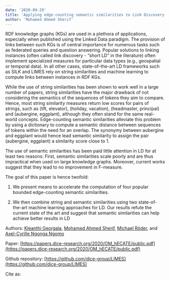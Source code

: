```yaml
---
date: '2020-09-29'
title: 'Applying edge-counting semantic similarities to Link Discovery: Scalability and Accuracy (OM-2020 - Long technical paper)'
author: 'Mohamed Ahmed Sherif'
---
```



RDF knowledge graphs (KGs) are used in a plethora of applications, especially when published using the Linked Data paradigm. The provision of links between such KGs is of central importance for numerous tasks such as federated queries and question answering. Popular solutions to linking instances (often called link discovery - “short LD” in the literature) often implement specialized measures for particular data types (e.g., geospatial or temporal data). In all other cases, state-of-the-art LD frameworks such as SILK and LIMES rely on string similarities and machine learning to compute links between instances in RDF KGs.

  

While the use of string similarities has been shown to work well in a large number of papers, string similarities have the major drawback of not considering the semantics of the sequences of tokens they aim to compare. Hence, most string similarity measures return low scores for pairs of strings, such as (lift, elevator), (holiday, vacation), (headmaster, principal) and (aubergine, eggplant), although they often stand for the same real-world concepts. Edge-counting semantic similarities alleviate this problem by using a dictionary to compute a semantic distance between sequences of tokens within the need for an overlap. The synonymy between aubergine and eggplant would hence lead semantic similarity to assign the pair (aubergine, eggplant) a similarity score close to 1.

The use of semantic similarities has been paid little attention in LD for at least two reasons: First, semantic similarities scale poorly and are thus impractical when used on large knowledge graphs. Moreover, current works suggest that they lead to no improvement in F-measure.

The goal of this paper is hence twofold:

1.  We present means to accelerate the computation of four popular bounded edge-counting semantic similarities.
    
2.  We then combine string and semantic similarities using two state-of-the-art machine learning approaches for LD. Our results refute the current state of the art and suggest that semantic similarities can help achieve better results in LD
    

Authors: [Kleanthi Georgala](https://dice-research.org/KleanthiGeorgala), [Mohamed Ahmed Sherif](https://dice-research.org/MohamedAhmedSherif), [Michael Röder](https://dice-research.org/MichaelRoeder), and [Axel-Cyrille Ngonga Ngomo](https://dice-research.org/AxelCyrilleNgongaNgomo)

Paper: [https://papers.dice-research.org/2020/OM_hECATE/public.pdf](https://papers.dice-research.org/2020/OM_hECATE/public.pdf)

Github repository: [https://github.com/dice-group/LIMES](https://github.com/dice-group/LIMES)

Cite as:
